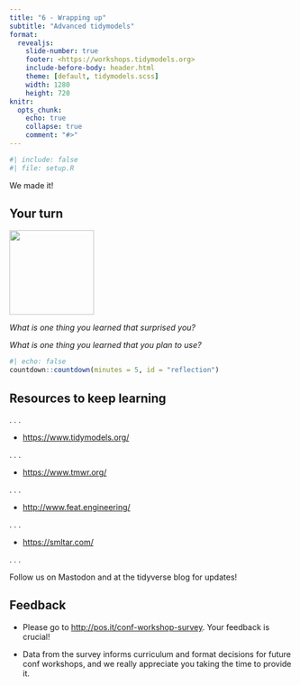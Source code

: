 ```yaml
---
title: "6 - Wrapping up"
subtitle: "Advanced tidymodels"
format:
  revealjs: 
    slide-number: true
    footer: <https://workshops.tidymodels.org>
    include-before-body: header.html
    theme: [default, tidymodels.scss]
    width: 1280
    height: 720
knitr:
  opts_chunk: 
    echo: true
    collapse: true
    comment: "#>"
---
```


```r
#| include: false
#| file: setup.R
```

::: r-fit-text
We made it!
:::

## Your turn {transition="slide-in"}

![](images/parsnip-flagger.jpg){.absolute top="0" right="0" width="150" height="150"}


*What is one thing you learned that surprised you?*

*What is one thing you learned that you plan to use?*

```r
#| echo: false
countdown::countdown(minutes = 5, id = "reflection")
```


## Resources to keep learning

. . .

- <https://www.tidymodels.org/>

. . .

- <https://www.tmwr.org/>

. . .

- <http://www.feat.engineering/>

. . .

- <https://smltar.com/>

. . .

Follow us on Mastodon and at the tidyverse blog for updates!

## Feedback

- Please go to <http://pos.it/conf-workshop-survey>. Your feedback is crucial!

- Data from the survey informs curriculum and format decisions for future conf workshops, and we really appreciate you taking the time to provide it.
